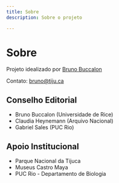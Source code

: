 ```yaml
---
title: Sobre
description: Sobre o projeto

---
```


# Sobre

Projeto idealizado por [Bruno Buccalon](https://bruno.land)

Contato: bruno@tiju.ca

## Conselho Editorial

- Bruno Buccalon (Universidade de Rice)
- Claudia Heynemann (Arquivo Nacional)
- Gabriel Sales (PUC Rio)

## Apoio Institucional

- Parque Nacional da Tijuca
- Museus Castro Maya
- PUC Rio - Departamento de Biologia
